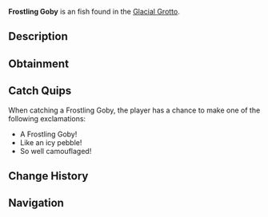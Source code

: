 {{FishInfobox
|image          = Frostling Goby.png
|rarity         = Uncommon
|sea            = First Sea
|location       = [[Glacial Grotto]]
|sublocation    = 
|sources        = Fishing Rod
|radar_location = 
|xp             = 95
|weather        = 
|time           = Day
|season         = Winter
|bait           = Insect
|base_weight    = 2.8
|base_value     = 180
|weight_range   = 1.6
|base_chance    = 65
|base_resil     = 70
}}
'''Frostling Goby''' is an {{Rarity|Uncommon}} fish found in the [[Glacial Grotto]].

== Description ==
{{Description|A tiny, bottom-dwelling fish with a speckled body resembling frost-dusted pebbles.|Bestiary Entry}}

== Obtainment ==
{{Description|Found among the icy rocks at the grotto floor.|Bestiary Hint}}
{{Fish Availability|
Glacial Grotto
|top_rods      = 
Training Rod\182914.57\29354.84;
Azure Of Lagoon\177676.29\14551.18;
Trident Rod\176784.9\14888.83;
No-Life Rod\175270.2\21143.78;
Free Spirit Rod\173125.52\14851.74;
Flimsy Rod\140291.02\21658.72;
Resourceful Rod\161396.17\17141.48;
Nocturnal Rod\112969.65\87940.06;
Fungal Rod\158631.93\21917.45;
Firefly Rod\165268.58\21675.32;
Depthseeker Rod\169499.35\16827.41;
Verdant Shear Rod\169247.85\18309.88;
Avalanche Rod\167208.67\16360.77;
Blazebringer Rod\166248.69\16877.64;
Zeus Rod\165063.43\17884.26;
Volcanic Rod\161180.13\13572.22;
Challenger's Rod\160361.83\19218.27;
Seraphic Rod\151652.16\20980.49;
Rod Of The Depths\148910.32\17404.9;
Rod Of The Forgotten Fang\146158.22\19159.86;
Astralhook Rod\145720.82\0;
Ethereal Prism Rod\145041.13\0;
Rod Of The Exalted One\136793.62\16348.16;
Steady Rod\78303.82\8649.72
|recommended   = Training Rod
}}

== Catch Quips ==
When catching a Frostling Goby, the player has a chance to make one of the following exclamations:
* A Frostling Goby!
* Like an icy pebble!
* So well camouflaged!

== Change History ==
{{Change History|{{subst:Current Version}}}}

== Navigation ==
{{Fish Navbox|Glacial Grotto}}